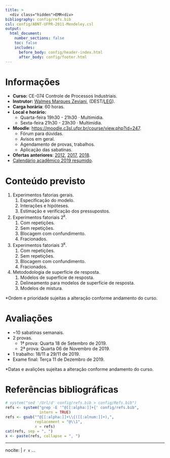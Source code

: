 ```yaml
---
title: >
  <div class="hidden">EMR<div>
bibliography: config/refs.bib
csl: config/ABNT-UFPR-2011-Mendeley.csl
output:
  html_document:
    number_sections: false
    toc: false
    includes:
      before_body: config/header-index.html
      after_body: config/footer.html
---
```


# Informações

  + **Curso:** CE-074 Controle de Processos Industriais.
  + **Instrutor:** [Walmes Marques Zeviani], (DEST/[LEG]).
  + **Carga horária**: 60 horas.
  + **Local e horário:**
    - Quarta-feira 19h30 - 21h30 · Multimídia.
    - Sexta-feira 21h30 - 23h30 · Multimídia.
  + **Moodle**: <https://moodle.c3sl.ufpr.br/course/view.php?id=247>.
    - Fórum para dúvidas.
    - Avisos em geral.
    - Agendamento de provas, trabalhos.
    - Aplicação das sabatinas.
  + **Ofertas anteriores**:
    [2012](http://leg.ufpr.br/~walmes/ensino/ce074-2012-02/),
    [2017](https://gitlab.c3sl.ufpr.br/walmes/ce074),
    [2018](http://leg.ufpr.br/~walmes/ensino/CPI/).
  + [Calendário acadêmico 2019 resumido](http://www.coordest.ufpr.br/wp-content/uploads/2019/03/Calendario-Ilustrado.jpg).

# Conteúdo previsto

  1. Experimentos fatorias gerais.
     1. Especificação do modelo.
     2. Interações e hipóteses.
     3. Estimação e verificação dos pressupostos.
  2. Experimentos fatoriais $2^k$.
     1. Com repetições.
     2. Sem repetições.
     3. Blocagem com confundimento.
     4. Fracionados.
  3. Experimentos fatoriais $3^k$.
     1. Com repetições.
     2. Sem repetições.
     3. Blocagem com confundimento.
     4. Fracionados.
  4. Metododologia de superfície de resposta.
     1. Modelos de superfície de resposta.
     2. Delineamento para modelos de superfície de resposta.
     3. Modelos de mistura.

\*Ordem e prioridade sujeitas a alteração conforme andamento do curso.

# Avaliações

  * ~10 sabatinas semanais.
  * 2 provas.
    * 1ª prova: Quarta 18 de Setembro de 2019.
    * 2ª prova: Quarta 06 de Novembro de 2019.
  * 1 trabalho: 18/11 a 29/11 de 2019.
  * Exame final: Terça 11 de Dezembro de 2019.

\*Datas e avalições sujeitas a alteração conforme andamento do curso.

# Referências bibliográficas

```r
# system("sed '/Url/d' config/refs.bib > config/Refs.bib")
refs <- system("grep -E '^@[[:alpha:]]+{' config/refs.bib",
               intern = TRUE)
refs <- gsub("^@[[:alpha:]]+\\{([[:alnum:]]+),",
             replacement = "@\\1",
             x = refs)
cat(refs, sep = ", ")
x <- paste(refs, collapse = ", ")
```

---
nocite: |
  `r x`
...

<!-- Coloca as referências aqui. -->
<div id="refs">
</div>

<!-- links -->
[Walmes Marques Zeviani]: http://leg.ufpr.br/~walmes
[Paulo Justiniano Ribeiro Jr]: http://leg.ufpr.br/~walmes
[LEG]: http://www.leg.ufpr.br
